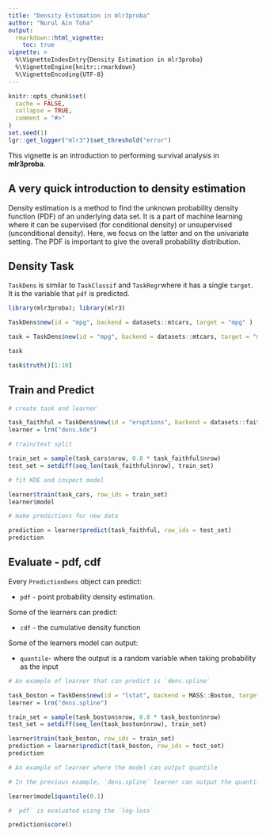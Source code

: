 ```yaml
---
title: "Density Estimation in mlr3proba"
author: "Nurul Ain Toha"
output:
  rmarkdown::html_vignette:
    toc: true
vignette: >
  %\VignetteIndexEntry{Density Estimation in mlr3proba}
  %\VignetteEngine{knitr::rmarkdown}
  %\VignetteEncoding{UTF-8}
---
```


```r
knitr::opts_chunk$set(
  cache = FALSE,
  collapse = TRUE,
  comment = "#>"
)
set.seed(1)
lgr::get_logger("mlr3")$set_threshold("error")
```

This vignette is an introduction to performing survival analysis in **mlr3proba**.

## A very quick introduction to density estimation

Density estimation is a method to find the unknown probability density function (PDF) of an underlying data set. It is a part of machine learning where it can be supervised (for conditional density) or unsupervised (unconditional density). Here, we focus on the latter and on the univariate setting. The PDF is important to give the overall probability distribution. 

## Density Task

`TaskDens` is similar to `TaskClassif` and `TaskRegr`where it has a single `target`. It is the variable that `pdf` is predicted. 

```r
library(mlr3proba); library(mlr3)

TaskDens$new(id = "mpg", backend = datasets::mtcars, target = "mpg" )

task = TaskDens$new(id = "mpg", backend = datasets::mtcars, target = "mpg" )

task

task$truth()[1:10]

```

## Train and Predict

```r

# create task and learner

task_faithful = TaskDens$new(id = "eruptions", backend = datasets::faithful, target = "eruption")
learner = lrn("dens.kde")

# train/test split 

train_set = sample(task_cars$nrow, 0.8 * task_faithful$nrow)
test_set = setdiff(seq_len(task_faithful$nrow), train_set)

# fit KDE and inspect model

learner$train(task_cars, row_ids = train_set)
learner$model

# make predictions for new data

prediction = learner$predict(task_faithful, row_ids = test_set)
prediction
```

## Evaluate - pdf, cdf

Every `PredictionDens` object can predict:

* `pdf` - point probability density estimation.

Some of the learners can predict: 

* `cdf` - the cumulative density function

Some of the learners model can output:

* `quantile `- where the output is a random variable when taking probability as the input

```r

# An example of learner that can predict is `dens.spline`

task_boston = TaskDens$new(id = "lstat", backend = MASS::Boston, target = "lstat")
learner = lrn("dens.spline")

train_set = sample(task_boston$nrow, 0.8 * task_boston$nrow)
test_set = setdiff(seq_len(task_boston$nrow), train_set)

learner$train(task_boston, row_ids = train_set)
prediction = learner$predict(task_boston, row_ids = test_set)
prediction

# An example of learner where the model can output quantile 

# In the previous example, `dens.spline` learner can output the quantile 

learner$model$quantile(0.1)

# `pdf` is evaluated using the `log-loss`

prediction$score()

```




